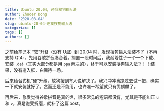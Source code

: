 ```yaml
---
title: Ubuntu 20.04, 还我搜狗输入法
author: Zhuoer Dong
date: '2020-08-04'
slug: ubuntu-20-04-还我搜狗输入法
categories: []
tags: []
authors: []
---
```




之前给笔记本 “软”升级（没有 U盘）到 20.04 时，发现搜狗输入法装不了（不再支持 Qt4），先用谷歌拼音凑合着。搁置一段时间后，我耐着性子一个一个下载、安装 `.deb`（其实大部分都是用 `ppa` 解决的），终于可以安装搜狗输入法了！！结果，没有输入框，白期待一场。

后来给台式机“硬”升级，放狗搜到有人说解决了。我兴冲冲地跑过去试一把，确实一下就安装就好了。然而还是不能用，也许唯一希望就只有优麒麟了。

再后来，愈发觉得谷歌拼音是真的烂，很多常见的短语都没有，尤其是不能纠正 `u` 和 `v`，真是饱受折磨，就补了这篇 post。
